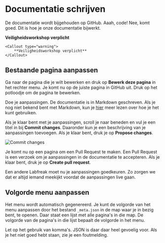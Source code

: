 # Documentatie schrijven

De documentatie wordt bijgehouden op GitHub. Aaah, code! Nee, komt goed. Dit is hoe je onze documentatie bijwerkt.

<Callout type="warning">**Veiligheidsworkshop verplicht**</Callout>

```
<Callout type="warning">
    **Veiligheidsworkshop verplicht**
</Callout>
```

## Bestaande pagina aanpassen
Ga naar de pagina die je wilt bewerken en druk op **Bewerk deze pagina** in het rechter menu. Je komt nu op de juiste pagina in GitHub uit. Druk op het potloodje om de pagina te bewerken.

Doe je aanpassingen. De documentatie is in Markdown geschreven. Als je nog niet bekend bent met Markdown, kun je [hier](https://guides.github.com/features/mastering-markdown/) meer lezen over hoe je het kunt gebruiken.

Als je klaar bent met je aanpassingen, scroll je naar beneden en vul je een titel in bij **Commit changes**. Daaronder kun je een beschrijving van je aanpassingen toevoegen. Als je klaar bent, druk je op **Propose changes**.

![Commit changes](/assets/documentatie-schrijven/github-create-pr.png)

Je komt nu op een pagina om een Pull Request te maken. Een Pull Request is een verzoek om je aanpassingen in de documentatie te accepteren. Als je klaar bent, druk je op **Create pull request**.

Een andere Labfreak moet nu je aanpassingen goedkeuren. Zo zorgen we dat er altijd iemand meekijkt voordat de aanpassingen live gaan.

## Volgorde menu aanpassen
Het menu wordt automatisch gegenereerd. Je kunt de volgorde van het menu aanpassen door het bestand `_meta.json` in de map waar je in bezig bent, te openen. Daar staat een lijst met alle pagina's in die map. De volgorde van de pagina's in die lijst bepaalt de volgorde in het menu.

Let op het gebruik van komma's. JSON is daar daar heel gevoelig voor. Als je het niet goed hebt staan, zie je een foutmelding.
